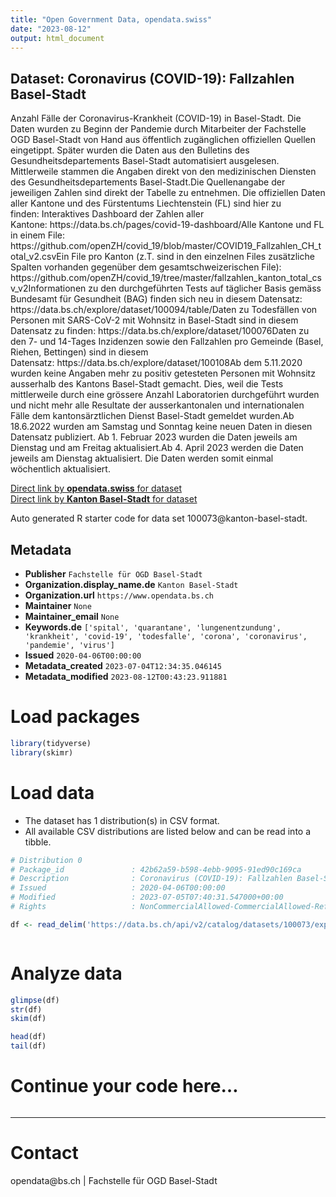```yaml
---
title: "Open Government Data, opendata.swiss"
date: "2023-08-12"
output: html_document
---
```


## Dataset: Coronavirus (COVID-19): Fallzahlen Basel-Stadt

Anzahl Fälle der Coronavirus-Krankheit (COVID-19) in Basel-Stadt. Die Daten wurden zu Beginn der Pandemie durch Mitarbeiter der Fachstelle OGD Basel-Stadt von Hand aus öffentlich zugänglichen offiziellen Quellen eingetippt. Später wurden die Daten aus den Bulletins des Gesundheitsdepartements Basel-Stadt automatisiert ausgelesen. Mittlerweile stammen die Angaben direkt von den medizinischen Diensten des Gesundheitsdepartements Basel-Stadt.Die Quellenangabe der jeweiligen Zahlen sind direkt der Tabelle zu entnehmen. Die offiziellen Daten aller Kantone und des Fürstentums Liechtenstein (FL) sind hier zu finden: Interaktives Dashboard der Zahlen aller Kantone: https://data.bs.ch/pages/covid-19-dashboard/Alle Kantone und FL in einem File: https://github.com/openZH/covid_19/blob/master/COVID19_Fallzahlen_CH_total_v2.csvEin File pro Kanton (z.T. sind in den einzelnen Files zusätzliche Spalten vorhanden gegenüber dem gesamtschweizerischen File): https://github.com/openZH/covid_19/tree/master/fallzahlen_kanton_total_csv_v2Informationen zu den durchgeführten Tests auf täglicher Basis gemäss Bundesamt für Gesundheit (BAG) finden sich neu in diesem Datensatz: https://data.bs.ch/explore/dataset/100094/table/Daten zu Todesfällen von Personen mit SARS-CoV-2 mit Wohnsitz in Basel-Stadt sind in diesem Datensatz zu finden: https://data.bs.ch/explore/dataset/100076Daten zu den 7- und 14-Tages Inzidenzen sowie den Fallzahlen pro Gemeinde (Basel, Riehen, Bettingen) sind in diesem Datensatz: https://data.bs.ch/explore/dataset/100108Ab dem 5.11.2020 wurden keine Angaben mehr zu positiv getesteten Personen mit Wohnsitz ausserhalb des Kantons Basel-Stadt gemacht. Dies, weil die Tests mittlerweile durch eine grössere Anzahl Laboratorien durchgeführt wurden und nicht mehr alle Resultate der ausserkantonalen und internationalen Fälle dem kantonsärztlichen Dienst Basel-Stadt gemeldet wurden.Ab 18.6.2022 wurden am Samstag und Sonntag keine neuen Daten in diesen Datensatz publiziert. Ab 1. Februar 2023 wurden die Daten jeweils am Dienstag und am Freitag aktualisiert.Ab 4. April 2023 werden die Daten jeweils am Dienstag aktualisiert. Die Daten werden somit einmal wöchentlich aktualisiert.

[Direct link by **opendata.swiss** for dataset](https://opendata.swiss/de/dataset/coronavirus-covid-19-fallzahlen-basel-stadt)<br>
[Direct link by **Kanton Basel-Stadt** for dataset](https://data.bs.ch/explore/dataset/100073/)

Auto generated R starter code for data set 100073@kanton-basel-stadt.

## Metadata

- **Publisher** `Fachstelle für OGD Basel-Stadt`
- **Organization.display_name.de** `Kanton Basel-Stadt`
- **Organization.url** `https://www.opendata.bs.ch`
- **Maintainer** `None`
- **Maintainer_email** `None`
- **Keywords.de** `['spital', 'quarantane', 'lungenentzundung', 'krankheit', 'covid-19', 'todesfalle', 'corona', 'coronavirus', 'pandemie', 'virus']`
- **Issued** `2020-04-06T00:00:00`
- **Metadata_created** `2023-07-04T12:34:35.046145`
- **Metadata_modified** `2023-08-12T00:43:23.911881`


# Load packages

```r

library(tidyverse)
library(skimr)

```

# Load data

-   The dataset has 1 distribution(s) in CSV format.
-   All available CSV distributions are listed below and can be read into a tibble.

```r

# Distribution 0
# Package_id               : 42b62a59-b598-4ebb-9095-91ed90c169ca
# Description              : Coronavirus (COVID-19): Fallzahlen Basel-Stadt (csv)
# Issued                   : 2020-04-06T00:00:00
# Modified                 : 2023-07-05T07:40:31.547000+00:00
# Rights                   : NonCommercialAllowed-CommercialAllowed-ReferenceRequired

df <- read_delim('https://data.bs.ch/api/v2/catalog/datasets/100073/exports/csv')



```

# Analyze data

```r

glimpse(df)
str(df)
skim(df)

head(df)
tail(df)

```

# Continue your code here...

```r

```

------------------------------------------------------------------------

# Contact

opendata@bs.ch | Fachstelle für OGD Basel-Stadt
